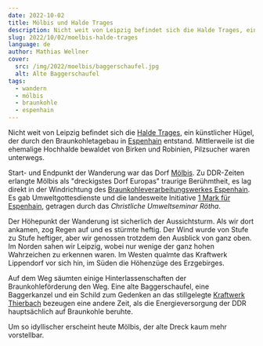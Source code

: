 ```yaml
---
date: 2022-10-02
title: Mölbis und Halde Trages
description: Nicht weit von Leipzig befindet sich die Halde Trages, ein künstlicher Hügel, der durch den Braunkohletagebau in Espenhain entstand. Mittlerweile ist die ehemalige Hochhalde bewaldet von Birken und Robinien, Pilzsucher waren unterwegs.
slug: 2022/10/02/moelbis-halde-trages
language: de
author: Mathias Wellner
cover:
  src: /img/2022/moelbis/baggerschaufel.jpg
  alt: Alte Baggerschaufel
tags:
  - wandern
  - mölbis
  - braunkohle
  - espenhain
---
```



Nicht weit von Leipzig befindet sich die [Halde Trages](https://de.wikipedia.org/wiki/Halde_Trages), ein künstlicher Hügel, der durch den Braunkohletagebau in [Espenhain](https://de.wikipedia.org/wiki/Tagebau_Espenhain) entstand. Mittlerweile ist die ehemalige Hochhalde bewaldet von Birken und Robinien, Pilzsucher waren unterwegs.

Start- und Endpunkt der Wanderung war das Dorf [Mölbis](https://de.wikipedia.org/wiki/M%C3%B6lbis). Zu DDR-Zeiten erlangte Mölbis als "dreckigstes Dorf Europas" traurige Berühmtheit, es lag direkt in der Windrichtung des [Braunkohleverarbeitungswerkes Espenhain](https://de.wikipedia.org/wiki/Kombinat_Espenhain). Es gab Umweltgottesdienste und die landesweite Initiative [1 Mark für Espenhain](https://www.archiv-buergerbewegung.de/archiv/archivbestand/434-christliches-umweltseminar-roetha-initiative-eine-mark-fuer-espenhain), getragen durch das _Christliche Umweltseminar Rötha_.

<ResponsiveImage
  src="/img/2022/moelbis/turm.jpg"
  alt="Aussichtsturm"
  aspectRatio="4:3"
/>

Der Höhepunkt der Wanderung ist sicherlich der Aussichtsturm. Als wir dort ankamen, zog Regen auf und es stürmte heftig. Der Wind wurde von Stufe zu Stufe heftiger, aber wir genossen trotzdem den Ausblick von ganz oben. Im Norden sahen wir Leipzig, wobei nur wenige der ganz hohen Wahrzeichen zu erkennen waren. Im Westen qualmte das Kraftwerk Lippendorf vor sich hin, im Süden die Höhenzüge des Erzgebirges.

<ResponsiveImage
  src="/img/2022/moelbis/baggerschaufel.jpg"
  alt="Alte Baggerschaufel"
  aspectRatio="4:3"
/>

Auf dem Weg säumten einige Hinterlassenschaften der Braunkohleförderung den Weg. Eine alte Baggerschaufel, eine Baggerkanzel und ein Schild zum Gedenken an das stillgelegte [Kraftwerk Thierbach](https://de.wikipedia.org/wiki/Kraftwerk_Thierbach) bezeugen eine andere Zeit, als die Energieversorgung der DDR hauptsächlich auf Braunkohle beruhte.

<ResponsiveImage
  src="/img/2022/moelbis/orangerie.jpg"
  alt="Orangerie in Mölbis"
  aspectRatio="4:3"
/>

Um so idyllischer erscheint heute Mölbis, der alte Dreck kaum mehr vorstellbar.
